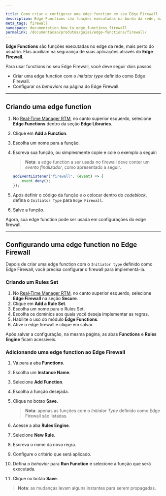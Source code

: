 ```yaml
---

title: Como criar e configurar uma edge function em seu Edge Firewall
description: Edge Functions são funções executadas na borda da rede, mais perto do usuário. Elas auxiliam na segurança de suas aplicações através do Edge Firewall.
meta_tags: firewall
namespace: documentation_how_to_edge_functions_firewall
permalink: /documentacao/produtos/guias/edge-functions/firewall/
---
```


**Edge Functions** são funções executadas no edge da rede, mais perto do usuário. Elas auxiliam na segurança de suas aplicações através do **Edge Firewall**.

Para usar functions no seu Edge Firewall, você deve seguir dois passos: 

- Criar uma edge function com o *Initiator type* definido como Edge Firewall.
- Configurar os *behaviors* na página do Edge Firewall.

---

## Criando uma edge function
1. No [Real-Time Manager RTM](https://manager.azion.com/), no canto superior esquerdo, selecione **Edge Functions** dentro da seção **Edge Libraries**.
2. Clique em **Add a Function**.
3. Escolha um nome para a função.
4. Escreva sua função, ou simplesmente copie e cole o exemplo a seguir: 
    > **Nota**: a edge function a ser usada no firewall deve conter um *evento finalizador*, como apresentado a seguir.

    ```js
    addEventListener("firewall", (event) => {
        event.deny();
    });
    ```


5. Após definir o código da função e o colocar dentro do *codeblock*, defina o `Initiator Type` para `Edge Firewall`.
6. Salve a função.

Agora, sua edge function pode ser usada em configurações do edge firewall.

---

## Configurando uma edge function no Edge Firewall

Depois de criar uma edge function com o `Initiator type` definido como Edge Firewall, você precisa configurar o firewall para implementá-la.

### Criando um Rules Set

1. No [Real-Time Manager RTM](https://manager.azion.com/), no canto superior esquerdo, selecione **Edge Firewall** na seção **Secure**.
2. Clique em **Add a Rule Set**.
3. Escolha um nome para o Rules Set.
4. Escolha os domínios aos quais você deseja implementar as regras.
5. Habilite o uso do módulo **Edge Functions**.
6. Ative o edge firewall e clique em salvar.

Após salvar a configuração, na mesma página, as abas **Functions** e **Rules Engine** ficam acessiveis.

### Adicionando uma edge function ao Edge Firewall

1. Vá para a aba **Functions**.
2. Escolha um **Instance Name**.
3. Selecione **Add Function**.
4. Escolha a função desejada.
5. Clique no botao **Save**.
    > **Nota**: apenas as funções com o *Initiator Type* definido como Edge Firewall são listadas.



6. Acesse a aba **Rules Engine**.
7. Selecione **New Rule**.
8. Escreva o nome da nova regra.
9. Configure o critério que será aplicado.
10. Defina o *behavior* para **Run Function** e selecione a função que será executada.
11. Clique no botão **Save**.

> **Nota**: as mudanças levam alguns instantes para serem propagadas.


